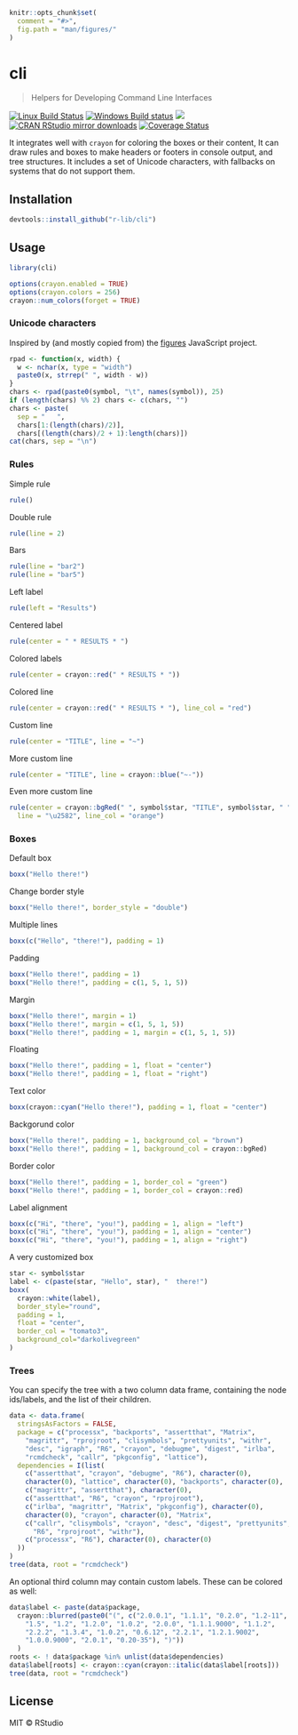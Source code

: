 
```r
knitr::opts_chunk$set(
  comment = "#>",
  fig.path = "man/figures/"
)
```

# cli

> Helpers for Developing Command Line Interfaces

[![Linux Build Status](https://api.travis-ci.org/r-lib/cli.svg?branch=master)](https://travis-ci.org/r-lib/cli)
[![Windows Build status](https://ci.appveyor.com/api/projects/status/github/r-lib/cli?svg=true)](https://ci.appveyor.com/project/gaborcsardi/cli)
[![](http://www.r-pkg.org/badges/version/cli)](http://www.r-pkg.org/pkg/cli)
[![CRAN RStudio mirror downloads](http://cranlogs.r-pkg.org/badges/cli)](http://www.r-pkg.org/pkg/cli)
[![Coverage Status](https://img.shields.io/codecov/c/github/r-lib/cli/master.svg)](https://codecov.io/github/r-lib/cli?branch=master)

It integrates well with `crayon` for coloring the boxes or their content,
It can draw rules and boxes to make headers or footers in console output,
and tree structures. It includes a set of Unicode characters, with fallbacks
on systems that do not support them.

## Installation

```r
devtools::install_github("r-lib/cli")
```

## Usage
 
```r
library(cli)
```

```r
options(crayon.enabled = TRUE)
options(crayon.colors = 256)
crayon::num_colors(forget = TRUE)
```

### Unicode characters

Inspired by (and mostly copied from) the
[figures](https://github.com/sindresorhus/figures) JavaScript project.

```r
rpad <- function(x, width) {
  w <- nchar(x, type = "width")
  paste0(x, strrep(" ", width - w))
}
chars <- rpad(paste0(symbol, "\t", names(symbol)), 25)
if (length(chars) %% 2) chars <- c(chars, "")
chars <- paste(
  sep = "   ",
  chars[1:(length(chars)/2)],
  chars[(length(chars)/2 + 1):length(chars)])
cat(chars, sep = "\n")
```


### Rules

Simple rule

```r
rule()
```

Double rule

```r
rule(line = 2)
```

Bars

```r
rule(line = "bar2")
rule(line = "bar5")
```

Left label

```r
rule(left = "Results")
```

Centered label

```r
rule(center = " * RESULTS * ")
```

Colored labels

```r
rule(center = crayon::red(" * RESULTS * "))
```

Colored line

```r
rule(center = crayon::red(" * RESULTS * "), line_col = "red")
```

Custom line

```r
rule(center = "TITLE", line = "~")
```

More custom line

```r
rule(center = "TITLE", line = crayon::blue("~-"))
```
Even more custom line

```r
rule(center = crayon::bgRed(" ", symbol$star, "TITLE", symbol$star, " "),
  line = "\u2582", line_col = "orange")
```

### Boxes

Default box

```r
boxx("Hello there!")
```

Change border style

```r
boxx("Hello there!", border_style = "double")
```

Multiple lines

```r
boxx(c("Hello", "there!"), padding = 1)
```

Padding

```r
boxx("Hello there!", padding = 1)
boxx("Hello there!", padding = c(1, 5, 1, 5))
```

Margin

```r
boxx("Hello there!", margin = 1)
boxx("Hello there!", margin = c(1, 5, 1, 5))
boxx("Hello there!", padding = 1, margin = c(1, 5, 1, 5))
```

Floating

```r
boxx("Hello there!", padding = 1, float = "center")
boxx("Hello there!", padding = 1, float = "right")
```

Text color

```r
boxx(crayon::cyan("Hello there!"), padding = 1, float = "center")
```

Backgorund color

```r
boxx("Hello there!", padding = 1, background_col = "brown")
boxx("Hello there!", padding = 1, background_col = crayon::bgRed)
```

Border color

```r
boxx("Hello there!", padding = 1, border_col = "green")
boxx("Hello there!", padding = 1, border_col = crayon::red)
```

Label alignment

```r
boxx(c("Hi", "there", "you!"), padding = 1, align = "left")
boxx(c("Hi", "there", "you!"), padding = 1, align = "center")
boxx(c("Hi", "there", "you!"), padding = 1, align = "right")
```

A very customized box

```r
star <- symbol$star
label <- c(paste(star, "Hello", star), "  there!")
boxx(
  crayon::white(label),
  border_style="round",
  padding = 1,
  float = "center",
  border_col = "tomato3",
  background_col="darkolivegreen"
)
```

### Trees

You can specify the tree with a two column data frame, containing the
node ids/labels, and the list of their children.

```r
data <- data.frame(
  stringsAsFactors = FALSE,
  package = c("processx", "backports", "assertthat", "Matrix",
    "magrittr", "rprojroot", "clisymbols", "prettyunits", "withr",
    "desc", "igraph", "R6", "crayon", "debugme", "digest", "irlba",
    "rcmdcheck", "callr", "pkgconfig", "lattice"),
  dependencies = I(list(
    c("assertthat", "crayon", "debugme", "R6"), character(0),
    character(0), "lattice", character(0), "backports", character(0),
    c("magrittr", "assertthat"), character(0),
    c("assertthat", "R6", "crayon", "rprojroot"),
    c("irlba", "magrittr", "Matrix", "pkgconfig"), character(0),
    character(0), "crayon", character(0), "Matrix",
    c("callr", "clisymbols", "crayon", "desc", "digest", "prettyunits",
      "R6", "rprojroot", "withr"),
    c("processx", "R6"), character(0), character(0)
  ))
)
tree(data, root = "rcmdcheck")
```

An optional third column may contain custom labels. These can be colored
as well:

```r
data$label <- paste(data$package,
  crayon::blurred(paste0("(", c("2.0.0.1", "1.1.1", "0.2.0", "1.2-11",
    "1.5", "1.2", "1.2.0", "1.0.2", "2.0.0", "1.1.1.9000", "1.1.2",
    "2.2.2", "1.3.4", "1.0.2", "0.6.12", "2.2.1", "1.2.1.9002",
    "1.0.0.9000", "2.0.1", "0.20-35"), ")"))
  )
roots <- ! data$package %in% unlist(data$dependencies)
data$label[roots] <- crayon::cyan(crayon::italic(data$label[roots]))
tree(data, root = "rcmdcheck")
```

## License

MIT © RStudio
